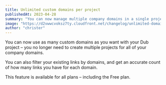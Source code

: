 ```yaml
---
title: Unlimited custom domains per project
publishedAt: 2023-04-28
summary: "You can now manage multiple company domains in a single project, filter links by domains, and view link counts. Available for all plans, including Free."
image: "https://d2vwwcvoksz7ty.cloudfront.net/changelog/unlimited-domains.png"
author: "christer"
---
```


You can now use as many custom domains as you want with your Dub project – you no longer need to create multiple projects for all of your company domains.

You can also filter your existing links by domains, and get an accurate count of how many links you have for each domain.

This feature is available for all plans – including the Free plan.
